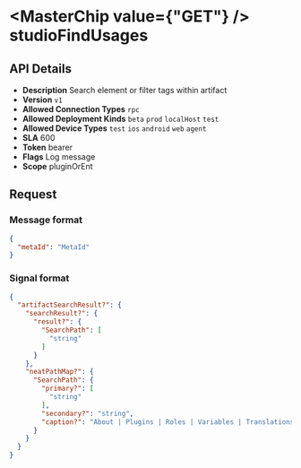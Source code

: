 
# <MasterChip value={"GET"} /> studioFindUsages

## API Details

- **Description** Search element or filter tags within artifact
- **Version** `v1`
- **Allowed Connection Types** `rpc` 
- **Allowed Deployment Kinds** `beta` `prod` `localHost` `test` 
- **Allowed Device Types** `test` `ios` `android` `web` `agent` 
- **SLA** 600
- **Token** bearer
- **Flags** Log message
- **Scope** pluginOrEnt


## Request

### Message format

```json
{
  "metaId": "MetaId"
}
```

### Signal format

```json
{
  "artifactSearchResult?": {
    "searchResult?": {
      "result?": {
        "SearchPath": [
          "string"
        ]
      }
    },
    "neatPathMap?": {
      "SearchPath": {
        "primary?": [
          "string"
        ],
        "secondary?": "string",
        "caption?": "About | Plugins | Roles | Variables | Translations | Forms | Reports | Spreadsheets | Actions | Groups | Deeplinks | DriveSheets | Deploy | Automation | Admins | Users | Followers | Details | API | Resources | Store"
      }
    }
  }
}
```

